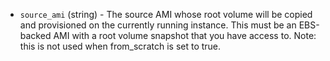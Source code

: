 <!-- Code generated from the comments of the Config struct in builder/amazon/chroot/builder.go; DO NOT EDIT MANUALLY -->

- `source_ami` (string) - The source AMI whose root volume will be copied and provisioned on the
  currently running instance. This must be an EBS-backed AMI with a root
  volume snapshot that you have access to. Note: this is not used when
  from_scratch is set to true.
